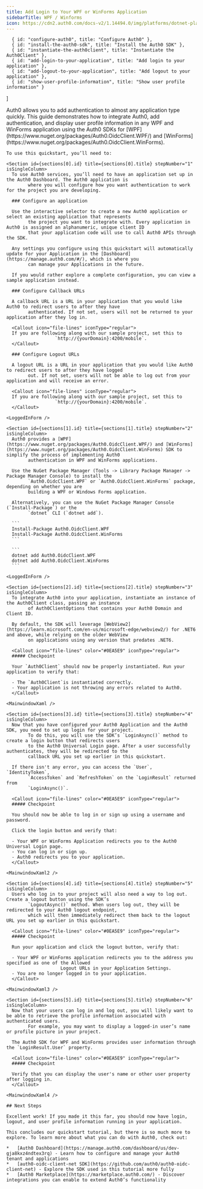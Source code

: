 ```yaml
---
title: Add Login to Your WPF or WinForms Application
sidebarTitle: WPF / Winforms
icon: https://cdn2.auth0.com/docs-v2/1.14494.0/img/platforms/dotnet-platform.svg
---
```


      { id: "configure-auth0", title: "Configure Auth0" },
      { id: "install-the-auth0-sdk", title: "Install the Auth0 SDK" },
      { id: "instantiate-the-auth0client", title: "Instantiate the Auth0Client" },
      { id: "add-login-to-your-application", title: "Add login to your application" },
      { id: "add-logout-to-your-application", title: "Add logout to your application" },
      { id: "show-user-profile-information", title: "Show user profile information" }
]

<Recipe isSingleColumn>
  <Content>
    Auth0 allows you to add authentication to almost any application type quickly. This guide demonstrates how to
        integrate Auth0, add authentication, and display user profile information in any WPF and WinForms application using
        the Auth0 SDKs for [WPF](https://www.nuget.org/packages/Auth0.OidcClient.WPF/) and [WinForms](https://www.nuget.org/packages/Auth0.OidcClient.WinForms).

    To use this quickstart, you’ll need to:

    <Section id={sections[0].id} title={sections[0].title} stepNumber="1" isSingleColumn>
      To use Auth0 services, you’ll need to have an application set up in the Auth0 Dashboard. The Auth0 application is
            where you will configure how you want authentication to work for the project you are developing.

      ### Configure an application

      Use the interactive selector to create a new Auth0 application or select an existing application that represents
            the project you want to integrate with. Every application in Auth0 is assigned an alphanumeric, unique client ID
            that your application code will use to call Auth0 APIs through the SDK.

      Any settings you configure using this quickstart will automatically update for your Application in the [Dashboard](https://manage.auth0.com/#/), which is where you
            can manage your Applications in the future.

      If you would rather explore a complete configuration, you can view a sample application instead.

      ### Configure Callback URLs

      A callback URL is a URL in your application that you would like Auth0 to redirect users to after they have
            authenticated. If not set, users will not be returned to your application after they log in.

      <Callout icon="file-lines" iconType="regular">
      If you are following along with our sample project, set this to
                      `http://{yourDomain}:4200/mobile`.
      </Callout>

      ### Configure Logout URLs

      A logout URL is a URL in your application that you would like Auth0 to redirect users to after they have logged
            out. If not set, users will not be able to log out from your application and will receive an error.

      <Callout icon="file-lines" iconType="regular">
      If you are following along with our sample project, set this to
                      `http://{yourDomain}:4200/mobile`.
      </Callout>
    
    <LoggedInForm />
</Section>

    <Section id={sections[1].id} title={sections[1].title} stepNumber="2" isSingleColumn>
      Auth0 provides a [WPF](https://www.nuget.org/packages/Auth0.OidcClient.WPF/) and [WinForms](https://www.nuget.org/packages/Auth0.OidcClient.WinForms) SDK to simplify the process of implementing Auth0
            authentication in WPF and WinForms applications.

      Use the NuGet Package Manager (Tools -> Library Package Manager -> Package Manager Console) to install the
            `Auth0.OidcClient.WPF` or `Auth0.OidcClient.WinForms` package, depending on whether you are
            building a WPF or Windows Forms application.

      Alternatively, you can use the NuGet Package Manager Console (`Install-Package`) or the
            `dotnet` CLI (`dotnet add`).

      ```
      Install-Package Auth0.OidcClient.WPF
      Install-Package Auth0.OidcClient.WinForms
      ```

      ```
      dotnet add Auth0.OidcClient.WPF
      dotnet add Auth0.OidcClient.WinForms
      ```
    
    <LoggedInForm />
</Section>

    <Section id={sections[2].id} title={sections[2].title} stepNumber="3" isSingleColumn>
      To integrate Auth0 into your application, instantiate an instance of the Auth0Client class, passing an instance
            of Auth0ClientOptions that contains your Auth0 Domain and Client ID.

      By default, the SDK will leverage [WebView2](https://learn.microsoft.com/en-us/microsoft-edge/webview2/) for .NET6 and above, while relying on the older WebView
            on applications using any version that predates .NET6.

      <Callout icon="file-lines" color="#0EA5E9" iconType="regular">
      ##### Checkpoint

      Your `Auth0Client` should now be properly instantiated. Run your application to verify that:

      - The `Auth0Client`is instantiated correctly.
      - Your application is not throwing any errors related to Auth0.
      </Callout>
    
    <MainwindowXaml />
</Section>

    <Section id={sections[3].id} title={sections[3].title} stepNumber="4" isSingleColumn>
      Now that you have configured your Auth0 Application and the Auth0 SDK, you need to set up login for your project.
            To do this, you will use the SDK’s `LoginAsync()` method to create a login button that redirects users
            to the Auth0 Universal Login page. After a user successfully authenticates, they will be redirected to the
            callback URL you set up earlier in this quickstart.

      If there isn't any error, you can access the `User`, `IdentityToken`,
            `AccessToken` and `RefreshToken` on the `LoginResult` returned from
            `LoginAsync()`.

      <Callout icon="file-lines" color="#0EA5E9" iconType="regular">
      ##### Checkpoint

      You should now be able to log in or sign up using a username and password.

      Click the login button and verify that:

      - Your WPF or WinForms Application redirects you to the Auth0 Universal Login page.
      - You can log in or sign up.
      - Auth0 redirects you to your application.
      </Callout>
    
    <MainwindowXaml2 />
</Section>

    <Section id={sections[4].id} title={sections[4].title} stepNumber="5" isSingleColumn>
      Users who log in to your project will also need a way to log out. Create a logout button using the SDK’s
            `LogoutAsync()` method. When users log out, they will be redirected to your Auth0 logout endpoint,
            which will then immediately redirect them back to the logout URL you set up earlier in this quickstart.

      <Callout icon="file-lines" color="#0EA5E9" iconType="regular">
      ##### Checkpoint

      Run your application and click the logout button, verify that:

      - Your WPF or WinForms application redirects you to the address you specified as one of the Allowed
                        Logout URLs in your Application Settings.
      - You are no longer logged in to your application.
      </Callout>
    
    <MainwindowXaml3 />
</Section>

    <Section id={sections[5].id} title={sections[5].title} stepNumber="6" isSingleColumn>
      Now that your users can log in and log out, you will likely want to be able to retrieve the profile information associated with authenticated users.
            For example, you may want to display a logged-in user’s name or profile picture in your project.

      The Auth0 SDK for WPF and WinForms provides user information through the `LoginResult.User` property.

      <Callout icon="file-lines" color="#0EA5E9" iconType="regular">
      ##### Checkpoint

      Verify that you can display the user's name or other user property after logging in.
      </Callout>
    
    <MainwindowXaml4 />
</Section>

    ## Next Steps

    Excellent work! If you made it this far, you should now have login, logout, and user profile information running in your application.

    This concludes our quickstart tutorial, but there is so much more to explore. To learn more about what you can do with Auth0, check out:

    *   [Auth0 Dashboard](https://manage.auth0.com/dashboard/us/dev-gja8kxz4ndtex3rq) - Learn how to configure and manage your Auth0 tenant and applications
    *   [auth0-oidc-client-net SDK](https://github.com/auth0/auth0-oidc-client-net) - Explore the SDK used in this tutorial more fully
    *   [Auth0 Marketplace](https://marketplace.auth0.com/) - Discover integrations you can enable to extend Auth0’s functionality
  </Content>

  
</Recipe>
